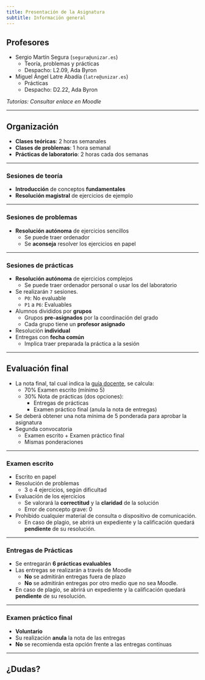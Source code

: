 ```yaml
---
title: Presentación de la Asignatura
subtitle: Información general
---
```


## Profesores

- Sergio Martín Segura (`segura@unizar.es`)
    - Teoría, problemas y prácticas
    - Despacho: L2.09, Ada Byron
- Miguel Ángel Latre Abadía (`latre@unizar.es`)
    - Prácticas
    - Despacho: D2.22, Ada Byron

_Tutorías: Consultar enlace en Moodle_

---

## Organización

- **Clases teóricas**: 2 horas semanales
- **Clases de problemas**: 1 hora semanal
- **Prácticas de laboratorio**: 2 horas cada dos semanas

---

### Sesiones de teoría

- **Introducción** de conceptos **fundamentales**
- **Resolución magistral** de ejercicios de ejemplo

---

### Sesiones de problemas

- **Resolución autónoma** de ejercicios sencillos
    - Se puede traer ordenador
    - Se **aconseja** resolver los ejercicios en papel

---

### Sesiones de prácticas

- **Resolución autónoma** de ejercicios complejos
    - Se puede traer ordenador personal o usar los del laboratorio
- Se realizarán `7` sesiones.
    - `P0`: No evaluable
    - `P1` a `P6`: Evaluables
- Alumnos divididos por **grupos**
    - Grupos **pre-asignados** por la coordinación del grado
    - Cada grupo tiene un **profesor asignado**
- Resolución **individual**
- Entregas con **fecha común**
    - Implica traer preparada la práctica a la sesión

---

## Evaluación final

- La nota final, tal cual indica la [guía docente](https://estudios.unizar.es/estudio/asignatura?anyo_academico=2024&asignatura_id=32107&estudio_id=20240167&centro_id=110&plan_id_nk=653), se calcula:
    - $70\%$ Examen escrito (mínimo $5$)
    - $30\%$ Nota de prácticas (dos opciones):
        - Entregas de prácticas
        - Examen práctico final (anula la nota de entregas)
- Se deberá obtener una nota mínima de $5$ ponderada para aprobar la asignatura
- Segunda convocatoria
    - Examen escrito + Examen práctico final
    - Mismas ponderaciones

---

### Examen escrito

- Escrito en papel
- Resolución de problemas
    - 3 o 4 ejercicios, según dificultad
- Evaluación de los ejercicios
    - Se valorará la **correctitud** y la **claridad** de la solución
    - Error de concepto grave: $0$
- Prohibido cualquier material de consulta o dispositivo de comunicación.
    - En caso de plagio, se abrirá un expediente y la calificación quedará **pendiente** de su resolución.

---

### Entregas de Prácticas

- Se entregarán **6 prácticas evaluables**
- Las entregas se realizarán a través de Moodle
    - **No** se admitirán entregas fuera de plazo
    - **No** se admitirán entregas por otro medio que no sea Moodle.
- En caso de plagio, se abrirá un expediente y la calificación quedará **pendiente** de su resolución.

---

### Examen práctico final

- **Voluntario**
- Su realización **anula** la nota de las entregas
- **No** se recomienda esta opción frente a las entregas contínuas

---

## ¿Dudas? {.center}

